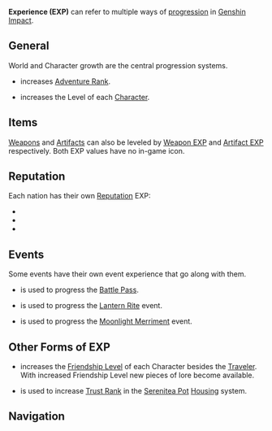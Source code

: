 {{Terminology Infobox
|type         = Progression
|type2        = Game Systems
}}
'''Experience (EXP)''' can refer to multiple ways of [[progression]] in [[Genshin Impact]].

==General==
World and Character growth are the central progression systems.
*{{Item|Adventure EXP}} increases [[Adventure Rank]].
*{{Item|Character EXP}} increases the Level of each [[Character]].

==Items==
[[Weapons]] and [[Artifacts]] can also be leveled by [[Weapon EXP]] and [[Artifact EXP]] respectively. Both EXP values have no in-game icon.

==Reputation==
Each nation has their own [[Reputation]] EXP:
*{{Item|Mondstadt Reputation EXP}}
*{{Item|Liyue Reputation EXP}}
*{{Item|Inazuma Reputation EXP}}

==Events==
Some events have their own event experience that go along with them.
*{{Item|Battle Pass EXP}} is used to progress the [[Battle Pass]].
*{{Item|Lantern Rite Festive Fever}} is used to progress the [[Lantern Rite]] event.
*{{Item|Moonchase Festival Festive Fever}} is used to progress the [[Moonlight Merriment]] event.

==Other Forms of EXP==
*{{Item|Companionship EXP}} increases the [[Friendship Level]] of each Character besides the [[Traveler]]. With increased Friendship Level new pieces of lore become available.
*{{Item|Trust}} is used to increase [[Trust Rank]] in the [[Serenitea Pot]] [[Housing]] system.

==Navigation==
{{EXP Navbox|All}}

[[Category:Experience| ]]